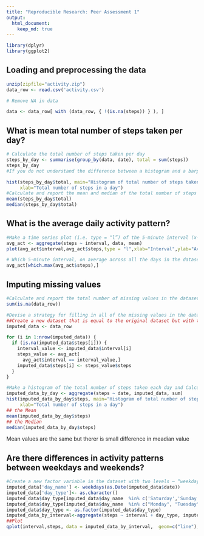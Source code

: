 ```yaml
---
title: "Reproducible Research: Peer Assessment 1"
output: 
  html_document:
    keep_md: true
---
```


```r
library(dplyr)
library(ggplot2)
```

## Loading and preprocessing the data
```r
unzip(zipfile="activity.zip")
data_row <- read.csv('activity.csv')

# Remove NA in data

data <- data_row[ with (data_row, { !(is.na(steps)) } ), ]
```

## What is mean total number of steps taken per day?
```r
# Calculate the total number of steps taken per day
steps_by_day <- summarise(group_by(data, date), total = sum(steps))
steps_by_day
#If you do not understand the difference between a histogram and a barplot, research the difference between them. Make a histogram of the total number of steps taken each day

hist(steps_by_day$total, main="Histogram of total number of steps taken per day", 
     xlab="Total number of steps in a day")
#Calculate and report the mean and median of the total number of steps taken per day
mean(steps_by_day$total)
median(steps_by_day$total)  
```

## What is the average daily activity pattern?
```r
#Make a time series plot (i.e. type = “l”) of the 5-minute interval (x-axis) and the average number of steps taken, averaged across all days (y-axis)
avg_act <- aggregate(steps ~ interval, data, mean)
plot(avg_act$interval,avg_act$steps,type = "l",xlab="Interval",ylab="Average Num of steps", main="Average Num of steps over all days")

# Which 5-minute interval, on average across all the days in the dataset, contains the maximum number of steps?
avg_act[which.max(avg_act$steps),]

```


## Imputing missing values
``` r
#Calculate and report the total number of missing values in the dataset (i.e. the total number of rows with NAs)
sum(is.na(data_row))

#Devise a strategy for filling in all of the missing values in the dataset. The strategy does not need to be sophisticated. For example, you could use the mean/median for that day, or the mean for that 5-minute interval, etc.
##Create a new dataset that is equal to the original dataset but with the missing data filled in.
imputed_data <- data_row

for (i in 1:nrow(imputed_data)) {
  if (is.na(imputed_data$steps[i])) {
    interval_value <- imputed_data$interval[i]
    steps_value <- avg_act[
      avg_act$interval == interval_value,]
    imputed_data$steps[i] <- steps_value$steps
  }
}

#Make a histogram of the total number of steps taken each day and Calculate and report the mean and median total number of steps taken per day. Do these values differ from the estimates from the first part of the assignment? What is the impact of imputing missing data on the estimates of the total daily number of steps?
imputed_data_by_day <- aggregate(steps ~ date, imputed_data, sum)
hist(imputed_data_by_day$steps, main="Histogram of total number of steps per day (imputed)", 
     xlab="Total number of steps in a day")
## the Mean
mean(imputed_data_by_day$steps)
## the Median
median(imputed_data_by_day$steps)

```
Mean values are the same but therer is small difference in meadian value


## Are there differences in activity patterns between weekdays and weekends?
```r
#Create a new factor variable in the dataset with two levels – “weekday” and “weekend” indicating whether a given date is a weekday or weekend day.
imputed_data['day_name'] <- weekdays(as.Date(imputed_data$date))
imputed_data['day_type']<- as.character()
imputed_data$day_type[imputed_data$day_name  %in% c('Saturday','Sunday')] <- "weekend"
imputed_data$day_type[imputed_data$day_name  %in% c("Monday", "Tuesday", "Wednesday", "Thursday", "Friday")] <- "weekday"
imputed_data$day_type <- as.factor(imputed_data$day_type)
imputed_data_by_interval<-aggregate(steps ~ interval + day_type, imputed_data, mean)
##Plot
qplot(interval,steps, data = imputed_data_by_interval,  geom=c("line"),  xlab="Interval",       ylab = "Number of steps",main = "Average number of steps taken on weekdays and weekends")+facet_wrap(~ day_type, ncol = 1)

```
